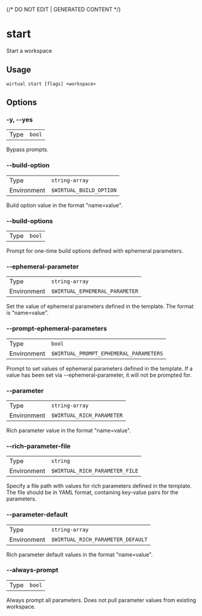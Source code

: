 {/* DO NOT EDIT | GENERATED CONTENT */}

# start

Start a workspace

## Usage

```console
wirtual start [flags] <workspace>
```

## Options

### -y, --yes

|      |                   |
| ---- | ----------------- |
| Type | <code>bool</code> |

Bypass prompts.

### --build-option

|             |                                  |
| ----------- | -------------------------------- |
| Type        | <code>string-array</code>        |
| Environment | <code>$WIRTUAL_BUILD_OPTION</code> |

Build option value in the format "name=value".

### --build-options

|      |                   |
| ---- | ----------------- |
| Type | <code>bool</code> |

Prompt for one-time build options defined with ephemeral parameters.

### --ephemeral-parameter

|             |                                         |
| ----------- | --------------------------------------- |
| Type        | <code>string-array</code>               |
| Environment | <code>$WIRTUAL_EPHEMERAL_PARAMETER</code> |

Set the value of ephemeral parameters defined in the template. The format is "name=value".

### --prompt-ephemeral-parameters

|             |                                                 |
| ----------- | ----------------------------------------------- |
| Type        | <code>bool</code>                               |
| Environment | <code>$WIRTUAL_PROMPT_EPHEMERAL_PARAMETERS</code> |

Prompt to set values of ephemeral parameters defined in the template. If a value has been set via --ephemeral-parameter, it will not be prompted for.

### --parameter

|             |                                    |
| ----------- | ---------------------------------- |
| Type        | <code>string-array</code>          |
| Environment | <code>$WIRTUAL_RICH_PARAMETER</code> |

Rich parameter value in the format "name=value".

### --rich-parameter-file

|             |                                         |
| ----------- | --------------------------------------- |
| Type        | <code>string</code>                     |
| Environment | <code>$WIRTUAL_RICH_PARAMETER_FILE</code> |

Specify a file path with values for rich parameters defined in the template. The file should be in YAML format, containing key-value pairs for the parameters.

### --parameter-default

|             |                                            |
| ----------- | ------------------------------------------ |
| Type        | <code>string-array</code>                  |
| Environment | <code>$WIRTUAL_RICH_PARAMETER_DEFAULT</code> |

Rich parameter default values in the format "name=value".

### --always-prompt

|      |                   |
| ---- | ----------------- |
| Type | <code>bool</code> |

Always prompt all parameters. Does not pull parameter values from existing workspace.

